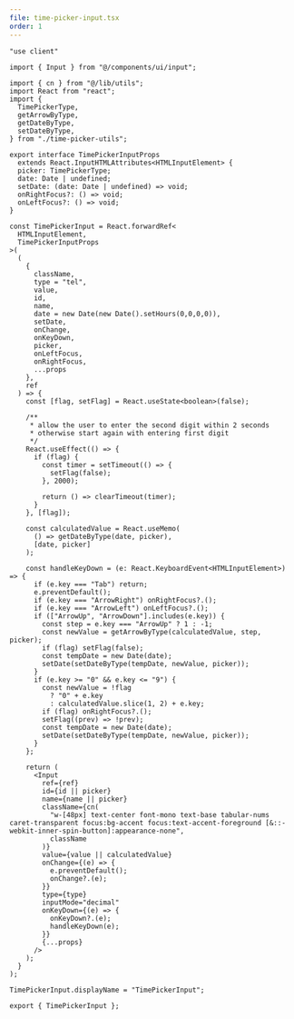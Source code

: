```yaml
---
file: time-picker-input.tsx
order: 1
---
```



```tsx
"use client"

import { Input } from "@/components/ui/input";

import { cn } from "@/lib/utils";
import React from "react";
import {
  TimePickerType,
  getArrowByType,
  getDateByType,
  setDateByType,
} from "./time-picker-utils";

export interface TimePickerInputProps
  extends React.InputHTMLAttributes<HTMLInputElement> {
  picker: TimePickerType;
  date: Date | undefined;
  setDate: (date: Date | undefined) => void;
  onRightFocus?: () => void;
  onLeftFocus?: () => void;
}

const TimePickerInput = React.forwardRef<
  HTMLInputElement,
  TimePickerInputProps
>(
  (
    {
      className,
      type = "tel",
      value,
      id,
      name,
      date = new Date(new Date().setHours(0,0,0,0)),
      setDate,
      onChange,
      onKeyDown,
      picker,
      onLeftFocus,
      onRightFocus,
      ...props
    },
    ref
  ) => {
    const [flag, setFlag] = React.useState<boolean>(false);

    /**
     * allow the user to enter the second digit within 2 seconds
     * otherwise start again with entering first digit
     */
    React.useEffect(() => {
      if (flag) {
        const timer = setTimeout(() => {
          setFlag(false);
        }, 2000);

        return () => clearTimeout(timer);
      }
    }, [flag]);

    const calculatedValue = React.useMemo(
      () => getDateByType(date, picker),
      [date, picker]
    );

    const handleKeyDown = (e: React.KeyboardEvent<HTMLInputElement>) => {
      if (e.key === "Tab") return;
      e.preventDefault();
      if (e.key === "ArrowRight") onRightFocus?.();
      if (e.key === "ArrowLeft") onLeftFocus?.();
      if (["ArrowUp", "ArrowDown"].includes(e.key)) {
        const step = e.key === "ArrowUp" ? 1 : -1;
        const newValue = getArrowByType(calculatedValue, step, picker);
        if (flag) setFlag(false);
        const tempDate = new Date(date);
        setDate(setDateByType(tempDate, newValue, picker));
      }
      if (e.key >= "0" && e.key <= "9") {
        const newValue = !flag
          ? "0" + e.key
          : calculatedValue.slice(1, 2) + e.key;
        if (flag) onRightFocus?.();
        setFlag((prev) => !prev);
        const tempDate = new Date(date);
        setDate(setDateByType(tempDate, newValue, picker));
      }
    };

    return (
      <Input
        ref={ref}
        id={id || picker}
        name={name || picker}
        className={cn(
          "w-[48px] text-center font-mono text-base tabular-nums caret-transparent focus:bg-accent focus:text-accent-foreground [&::-webkit-inner-spin-button]:appearance-none",
          className
        )}
        value={value || calculatedValue}
        onChange={(e) => {
          e.preventDefault();
          onChange?.(e);
        }}
        type={type}
        inputMode="decimal"
        onKeyDown={(e) => {
          onKeyDown?.(e);
          handleKeyDown(e);
        }}
        {...props}
      />
    );
  }
);

TimePickerInput.displayName = "TimePickerInput";

export { TimePickerInput };
```